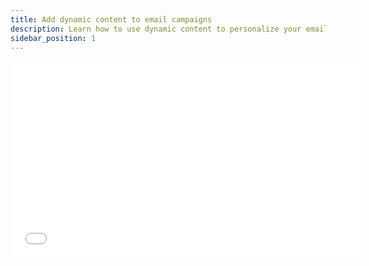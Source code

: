 ```yaml
---
title: Add dynamic content to email campaigns
description: Learn how to use dynamic content to personalize your email campaigns and improve their effectiveness.
sidebar_position: 1
---
```


<iframe 
  src="//www.youtube-nocookie.com/embed/2gKOo9ccenw" 
  width="560" 
  height="315" 
  frameBorder="0" 
  allowFullScreen=""
/>

You can use **dynamic content** to personalize your emails and improve the effectiveness of your campaigns.

### **How does dynamic content work?**

> Once your email is sent, the platform automatically replaces dynamic content with real information about your prospect/customer, products, and more depending on the content you chose. That means you only have to build one campaign, and the content in your emails will automatically be personalized!

To add dynamic content from the **Create Content** or **Edit Content** page:

> You can access the **Create Content** or **Edit Content** page by [creating a custom campaign](/marketing/marketing-campaigns/create-custom-campaigns) or [editing an existing campaign](/marketing/marketing-campaigns/edit-campaigns).

### **Add Dynamic Components to the Email Builder**

1. Navigate to **Partner Center > Marketing > Campaigns > Create Campaign > Name your new campaign > Create new email.**

2. From here, you can add Dynamic Components to your Subject Line and Inbox Preview Text. Once you have added a new block of text for the body of your email, you can also insert Dynamic Components:

![Dynamic component editor](./img/marketing/marketing-campaigns/dynamic-content/dynamic-component-editor.jpg)

### **Options for dynamic components include**

1. Account details
2. Partner details
3. Salesperson details 
4. Business App details 
5. Snapshot Report
6. Product details 

Once a category is selected, further options to add specific details will become available: 

![Dynamic component options](./img/marketing/marketing-campaigns/dynamic-content/dynamic-component-options.jpg)